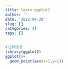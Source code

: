 ```yaml
---
title: learn ggplot2
author: ''
date: '2022-04-20'
slug: []
categories: []
tags: []
---
```


```r
#注释信息
library(ggplot2)
ggplot()+
  geom_point(aes(x=1,y=1))
```
